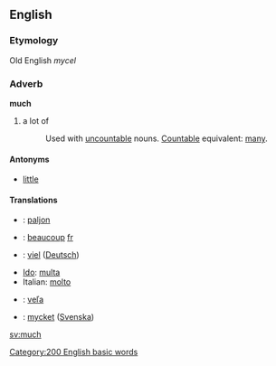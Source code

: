 ==English==
===Etymology===
Old English ''mycel''
<!-- determiner, adjective, pronoun, noun... very fuzzy p.o.s. -->
===Adverb===
'''much'''
# a lot of
#:Used with [[uncountable]] nouns. [[Countable]] equivalent: [[many]].

====Antonyms====
*[[little]]

====Translations====
*{{fi}}: [[paljon]]
*{{fr}}: [[beaucoup]] [[:fr:beaucoup|fr]]
*{{de}}: [[viel]] ([[:de:viel|Deutsch]])
*[[Ido]]: [[multa]]
*Italian: [[molto]]
*{{sk}}: [[veľa]]
*{{sv}}: [[mycket]] ([[:sv:mycket|Svenska]])

[[sv:much]]
[[Category:200 English basic words]]